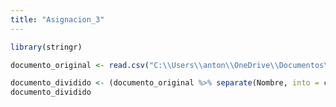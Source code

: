 ```yaml
---
title: "Asignacion_3"
---
```


```r
library(stringr)
```

```r
documento_original <- read.csv("C:\\Users\\anton\\OneDrive\\Documentos\\Ejemplos_R\\DatosPeronales.csv")
```

```r
documento_dividido <- (documento_original %>% separate(Nombre, into = c("Nombre", "Edad"), sep = "[/-]") %>% separate(Dirección, into = c("Provincia", "Distrito"), sep = "-"))
documento_dividido
```
